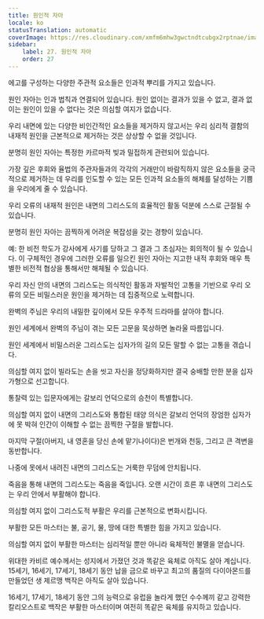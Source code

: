 ```yaml
---
title: 원인적 자아
locale: ko
statusTranslation: automatic
coverImage: https://res.cloudinary.com/xmfm6mhw3gwctndtcubgx2rptnae/image/upload/v1741354419/small_cover_la_gran_rebelion_28716e29d2.webp
sidebar:
    label: 27. 원인적 자아
    order: 27
---
```

에고를 구성하는 다양한 주관적 요소들은 인과적 뿌리를 가지고 있습니다.

원인 자아는 인과 법칙과 연결되어 있습니다. 원인 없이는 결과가 있을 수 없고, 결과 없이는 원인이 있을 수 없다는 것은 의심할 여지가 없습니다.

우리 내면에 있는 다양한 비인간적인 요소들을 제거하지 않고서는 우리 심리적 결함의 내재적 원인을 근본적으로 제거하는 것은 상상할 수 없을 것입니다.

분명히 원인 자아는 특정한 카르마적 빚과 밀접하게 관련되어 있습니다.

가장 깊은 후회와 율법의 주관자들과의 각각의 거래만이 바람직하지 않은 요소들을 궁극적으로 제거하는 데 우리를 인도할 수 있는 모든 인과적 요소들의 해체를 달성하는 기쁨을 우리에게 줄 수 있습니다.

우리 오류의 내재적 원인은 내면의 그리스도의 효율적인 활동 덕분에 스스로 근절될 수 있습니다.

분명히 원인 자아는 끔찍하게 어려운 복잡성을 갖는 경향이 있습니다.

예: 한 비전 학도가 강사에게 사기를 당하고 그 결과 그 초심자는 회의적이 될 수 있습니다. 이 구체적인 경우에 그러한 오류를 일으킨 원인 자아는 지고한 내적 후회와 매우 특별한 비전적 협상을 통해서만 해체될 수 있습니다.

우리 자신 안의 내면의 그리스도는 의식적인 활동과 자발적인 고통을 기반으로 우리 오류의 모든 비밀스러운 원인을 제거하는 데 집중적으로 노력합니다.

완벽의 주님은 우리의 내밀한 깊이에서 모든 우주적 드라마를 살아야 합니다.

원인 세계에서 완벽의 주님이 겪는 모든 고문을 묵상하면 놀라울 따름입니다.

원인 세계에서 비밀스러운 그리스도는 십자가의 길의 모든 말할 수 없는 고통을 겪습니다.

의심할 여지 없이 빌라도는 손을 씻고 자신을 정당화하지만 결국 숭배할 만한 분을 십자가형으로 선고합니다.

통찰력 있는 입문자에게는 갈보리 언덕으로의 승천이 특별합니다.

의심할 여지 없이 내면의 그리스도와 통합된 태양 의식은 갈보리 언덕의 장엄한 십자가에 못 박혀 인간이 이해할 수 없는 끔찍한 구절을 발합니다.

마지막 구절(아버지, 내 영혼을 당신 손에 맡기나이다)은 번개와 천둥, 그리고 큰 격변을 동반합니다.

나중에 못에서 내려진 내면의 그리스도는 거룩한 무덤에 안치됩니다.

죽음을 통해 내면의 그리스도는 죽음을 죽입니다. 오랜 시간이 흐른 후 내면의 그리스도는 우리 안에서 부활해야 합니다.

의심할 여지 없이 그리스도적 부활은 우리를 근본적으로 변화시킵니다.

부활한 모든 마스터는 불, 공기, 물, 땅에 대한 특별한 힘을 가지고 있습니다.

의심할 여지 없이 부활한 마스터는 심리적일 뿐만 아니라 육체적인 불멸을 얻습니다.

위대한 카비르 예수께서는 성지에서 가졌던 것과 똑같은 육체로 아직도 살아 계십니다. 15세기, 16세기, 17세기, 18세기 동안 납을 금으로 바꾸고 최고의 품질의 다이아몬드를 만들었던 생 제르맹 백작은 아직도 살아 있습니다.

16세기, 17세기, 18세기 동안 그의 능력으로 유럽을 놀라게 했던 수수께끼 같고 강력한 칼리오스트로 백작은 부활한 마스터이며 여전히 똑같은 육체를 유지하고 있습니다.


